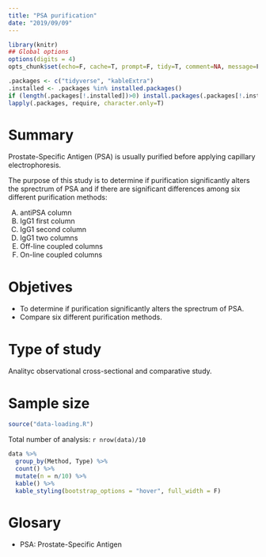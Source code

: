```yaml
---
title: "PSA purification"
date: "2019/09/09"
---
```


```r
library(knitr)
## Global options
options(digits = 4)
opts_chunk$set(echo=F, cache=T, prompt=F, tidy=T, comment=NA, message=F, warning=F, dev="png", dev.args=list(type="cairo"), dpi=300)
```

```r
.packages <- c("tidyverse", "kableExtra")
.installed <- .packages %in% installed.packages()
if (length(.packages[!.installed])>0) install.packages(.packages[!.installed])
lapply(.packages, require, character.only=T)
```

<!-- # Authors -->

<!-- - Mercedes de Frutos Gómez ([mfrutos@iqog.csic.es](mailto:mfrutos@iqog.csic.es)) -->
<!-- - Alfredo Sánchez Alberca ([asalber@ceu.es](mailto:asalber@ceu.es)) -->

# Summary

Prostate-Specific Antigen (PSA) is usually purified before applying capillary electrophoresis.

The purpose of this study is to determine if purification significantly alters the sprectrum of PSA and if there are significant differences among six different purification methods:
<ol type="A">
<li>antiPSA column</li>
<li>IgG1 first column</li>
<li>IgG1 second column</li>
<li>IgG1 two columns</li>
<li>Off-line coupled columns</li>
<li>On-line coupled columns</li>
</ol>

# Objetives

- To determine if purification significantly alters the sprectrum of PSA.
- Compare six different purification methods.

# Type of study 

Analityc observational cross-sectional and comparative study.

<!-- # Inclusion criteria -->

<!-- Individuals with prostate cancer or benign prostatic hyperplasia. -->

<!-- # Variables -->

<!-- ```{r variables} -->
<!-- vars <- read.csv(file = "data/variables.csv", header = T, sep = ",") -->
<!-- datatable(vars, rownames = F, escape=F, class = 'display', options = list(dom="ltip")) -->
<!-- ``` -->

# Sample size

```r
source("data-loading.R")
```


Total number of analysis: `r nrow(data)/10`
```r
data %>%
  group_by(Method, Type) %>%
  count() %>%
  mutate(n = n/10) %>%
  kable() %>%
  kable_styling(bootstrap_options = "hover", full_width = F)
```

# Glosary

- PSA: Prostate-Specific Antigen